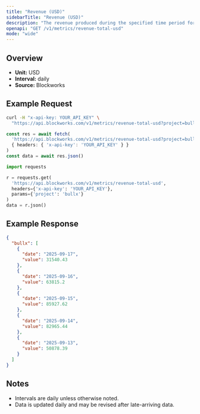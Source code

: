 ```yaml
---
title: "Revenue (USD)"
sidebarTitle: "Revenue (USD)"
description: "The revenue produced during the specified time period for given project."
openapi: "GET /v1/metrics/revenue-total-usd"
mode: "wide"
---
```


## Overview

- **Unit:** USD
- **Interval:** daily
- **Source:** Blockworks

## Example Request

<CodeGroup>

```bash cURL
curl -H "x-api-key: YOUR_API_KEY" \
  "https://api.blockworks.com/v1/metrics/revenue-total-usd?project=bullx"
```

```typescript TypeScript
const res = await fetch(
  'https://api.blockworks.com/v1/metrics/revenue-total-usd?project=bullx',
  { headers: { 'x-api-key': 'YOUR_API_KEY' } }
)
const data = await res.json()
```

```python Python
import requests

r = requests.get(
  'https://api.blockworks.com/v1/metrics/revenue-total-usd',
  headers={'x-api-key': 'YOUR_API_KEY'},
  params={'project': 'bullx'}
)
data = r.json()
```

</CodeGroup>

## Example Response

```json
{
  "bullx": [
    {
      "date": "2025-09-17",
      "value": 31540.43
    },
    {
      "date": "2025-09-16",
      "value": 63815.2
    },
    {
      "date": "2025-09-15",
      "value": 85927.62
    },
    {
      "date": "2025-09-14",
      "value": 82965.44
    },
    {
      "date": "2025-09-13",
      "value": 50878.39
    }
  ]
}
```

## Notes
- Intervals are daily unless otherwise noted.
- Data is updated daily and may be revised after late-arriving data.